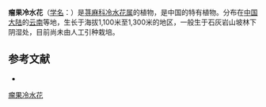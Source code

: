 {{Speciesbox
| name = 瘤果冷水花
| status = 
| status_system = 
| image =
| genus = Pilea
| species = dolichocarpa
| authority = C. J. Chen
}}

'''瘤果冷水花'''（[[学名|学名]]：{{lang|la|''Pilea dolichocarpa''}}）是[[荨麻科|荨麻科]][[冷水花属|冷水花属]]的植物，是中国的特有植物。分布在[[中国大陆|中国大陆]]的[[云南|云南]]等地，生长于海拔1,100米至1,300米的地区，一般生于石灰岩山坡林下阴湿处，目前尚未由人工引种栽培。

== 参考文献 ==
<div class="references-small">
* {{cite web| url =http://www.bioinfo.cn/db05/KmzwSpecies.php?action=view&id=23348| title =瘤果冷水花| work =《中国高等植物数据库全库》| publisher =中国科学院微生物研究所| author =昆明植物研究所| accessdate =2009-02-25| deadurl =yes| archiveurl =https://web.archive.org/web/20160305001552/http://www.bioinfo.cn/db05/KmzwSpecies.php?action=view&id=23348| archivedate =2016-03-05}}
</div>
{{Taxonbar|from=Q15232169}}

[[Category:冷水花属|瘤果冷水花]]


{{植物小作品}}